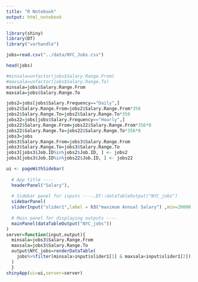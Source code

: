```yaml
---
title: "R Notebook"
output: html_notebook
---
```


```r
library(shiny)
library(DT)
library("varhandle")
```

```r
jobs=read.csv("../data/NYC_Jobs.csv")
```

```r
head(jobs)
```


```r
#minsala=unfactor(jobs$Salary.Range.From)
#maxsala=unfactor(jobs$Salary.Range.To)
minsala=jobs$Salary.Range.From
maxsala=jobs$Salary.Range.To

jobs2=jobs[jobs$Salary.Frequency=="Daily",]
jobs2$Salary.Range.From=jobs2$Salary.Range.From*356
jobs2$Salary.Range.To=jobs2$Salary.Range.To*356
jobs22=jobs[jobs$Salary.Frequency=="Hourly",]
jobs22$Salary.Range.From=jobs22$Salary.Range.From*356*8
jobs22$Salary.Range.To=jobs22$Salary.Range.To*356*8
jobs3=jobs
jobs3$Salary.Range.From=jobs3$Salary.Range.From
jobs3$Salary.Range.To=jobs3$Salary.Range.To
jobs3[jobs3$Job.ID%in%jobs2$Job.ID, ] <- jobs2
jobs3[jobs3$Job.ID%in%jobs22$Job.ID, ] <- jobs22

```

```r
ui <- pageWithSidebar(
  
  # App title ----
  headerPanel("Salary"),
  
  # Sidebar panel for inputs ----,DT::dataTableOutput("NYC_jobs")
  sidebarPanel(
  sliderInput("slider1",label = h3("maximum Annual Salary") ,min=20000,max=250000,value=c(10000,20000))),
  
  # Main panel for displaying outputs ----
  mainPanel(dataTableOutput("NYC_jobs"))
)
server=function(input,output){
  minsala=jobs3$Salary.Range.From
  maxsala=jobs3$Salary.Range.To
  output$NYC_jobs=renderDataTable(
    jobs%>%filter(minsala>input$slider1[1] & maxsala<input$slider1[2]),options = list(pageLength = 5)
  )
  }
shinyApp(ui=ui,server=server)
```

